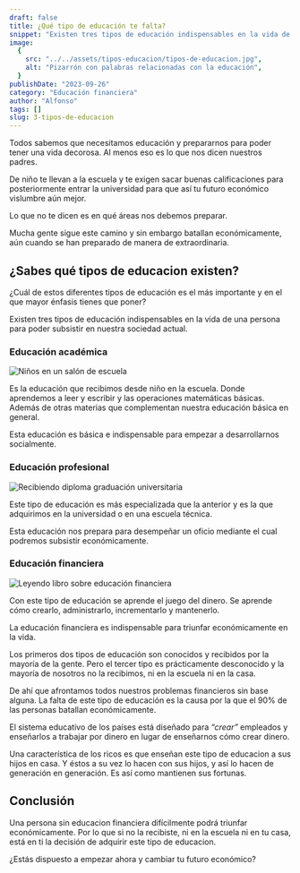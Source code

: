 ```yaml
---
draft: false
title: ¿Qué tipo de educación te falta?
snippet: "Existen tres tipos de educación indispensables en la vida de una persona para poder subsistir en nuestra sociedad actual. ¿Sabes qué tipos de educacion existen y cuál de ellos es el más importante y en el que mayor énfasis tienes que poner?"
image:
  {
    src: "../../assets/tipos-educacion/tipos-de-educacion.jpg",
    alt: "Pizarrón con palabras relacionadas con la educación",
  }
publishDate: "2023-09-26"
category: "Educación financiera"
author: "Alfonso"
tags: []
slug: 3-tipos-de-educacion
---
```



Todos sabemos que necesitamos educación y prepararnos para poder tener una vida decorosa. Al menos eso es lo que nos dicen nuestros padres.

De niño te llevan a la escuela y te exigen sacar buenas calificaciones para posteriormente entrar la universidad para que así tu futuro económico vislumbre aún mejor.

Lo que no te dicen es en qué áreas nos debemos preparar.

Mucha gente sigue este camino y sin embargo batallan económicamente, aún cuando se han preparado de manera de extraordinaria.

## ¿Sabes qué tipos de educacion existen?

¿Cuál de estos diferentes tipos de educación es el más importante y en el que mayor énfasis tienes que poner?

Existen tres tipos de educación indispensables en la vida de una persona para poder subsistir en nuestra sociedad actual.

### Educación académica

<Image
  src={Academica}
  alt="Niños en un salón de escuela"
  width={768}
  format="avif"
  quality="high"
  class="mx-auto rounded-lg object-cover shadow md:h-96"
/>

Es la educación que recibimos desde niño en la escuela. Donde aprendemos a leer y escribir y las operaciones matemáticas básicas. Además de otras materias que complementan nuestra educación básica en general.

Esta educación es básica e indispensable para empezar a desarrollarnos socialmente.

### Educación profesional

<Image
  src={Profesional}
  alt="Recibiendo diploma graduación universitaria"
  width={768}
  format="avif"
  quality="high"
  class="mx-auto rounded-lg object-cover shadow md:h-96"
/>

Este tipo de educación es más especializada que la anterior y es la que adquirimos en la universidad o en una escuela técnica.

Esta educación nos prepara para desempeñar un oficio mediante el cual podremos subsistir económicamente.

### Educación financiera

<Image
  src={Financiera}
  alt="Leyendo libro sobre educación financiera"
  width={768}
  format="avif"
  quality="high"
  class="mx-auto rounded-lg object-cover shadow md:h-96"
/>

Con este tipo de educación se aprende el juego del dinero. Se aprende cómo crearlo, administrarlo, incrementarlo y mantenerlo.

La educación financiera es indispensable para triunfar económicamente en la vida.

Los primeros dos tipos de educación son conocidos y recibidos por la mayoría de la gente. Pero el tercer tipo es prácticamente desconocido y la mayoría de nosotros no la recibimos, ni en la escuela ni en la casa.

De ahí que afrontamos todos nuestros problemas financieros sin base alguna. La falta de este tipo de educación es la causa por la que el 90% de las personas batallan económicamente.

El sistema educativo de los países está diseñado para _“crear”_ empleados y enseñarlos a trabajar por dinero en lugar de enseñarnos cómo crear dinero.

Una característica de los ricos es que enseñan este tipo de educacion a sus hijos en casa. Y éstos a su vez lo hacen con sus hijos, y así lo hacen de generación en generación. Es así como mantienen sus fortunas.

## Conclusión

Una persona sin educacion financiera difícilmente podrá triunfar económicamente. Por lo que si no la recibiste, ni en la escuela ni en tu casa, está en ti la decisión de adquirir este tipo de educacion.

¿Estás dispuesto a empezar ahora y cambiar tu futuro económico?
